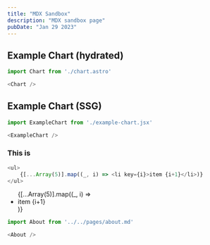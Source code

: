 ```yaml
---
title: "MDX Sandbox"
description: "MDX sandbox page"
pubDate: "Jan 29 2023"
---
```



## Example Chart (hydrated)
<Chart />


```javascript
import Chart from './chart.astro'

<Chart />
```


## Example Chart (SSG)
<ExampleChart />

```javascript
import ExampleChart from './example-chart.jsx'

<ExampleChart />
```


<div style={{ padding: '20px', backgroundColor: 'tomato' }}>
  <h3>This is <Thing /></h3>
</div>

```javascript
<ul>
    {[...Array(5)].map((_, i) => <li key={i}>item {i+1}</li>)}
</ul>
```

<ul>
    {[...Array(5)].map((_, i) => <li key={i}>item {i+1}</li>)}
</ul>

```javascript
import About from '../../pages/about.md'

<About />
```


<About />

